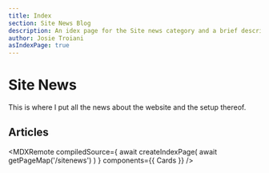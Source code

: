 ```yaml
---
title: Index
section: Site News Blog
description: An idex page for the Site news category and a brief description of what the section of the blog is geared toward.
author: Josie Troiani
asIndexPage: true
---
```


# Site News

This is where I put all the news about the website and the setup thereof.

## Articles

<MDXRemote
  compiledSource={
    await createIndexPage(
      await getPageMap('/sitenews')
    )
  }
  components={{
    Cards
  }}
/>
